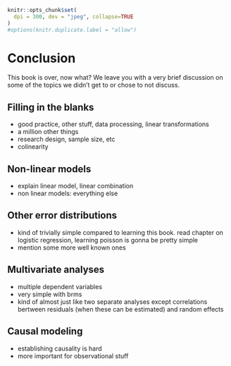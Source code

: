 \newpage
```r
knitr::opts_chunk$set(
  dpi = 300, dev = "jpeg", collapse=TRUE
)
#options(knitr.duplicate.label = "allow")
```

# Conclusion

This book is over, now what? We leave you with a very brief discussion on some of the topics we didn't get to or chose to not discuss. 

## Filling in the blanks

- good practice, other stuff, data processing, linear transformations
- a million other things
- research design, sample size, etc
- colinearity



## Non-linear models

- explain linear model, linear combination
- non linear models: everything else


## Other error distributions

- kind of trivially simple compared to learning this book. read chapter on logistic regression, learning poisson is gonna be pretty simple
- mention some more well known ones


## Multivariate analyses

- multiple dependent variables
- very simple with brms
- kind of almost just like two separate analyses except correlations bertween residuals (when these can be estimated) and random effects


## Causal modeling

- establishing causality is hard
- more important for observational stuff
